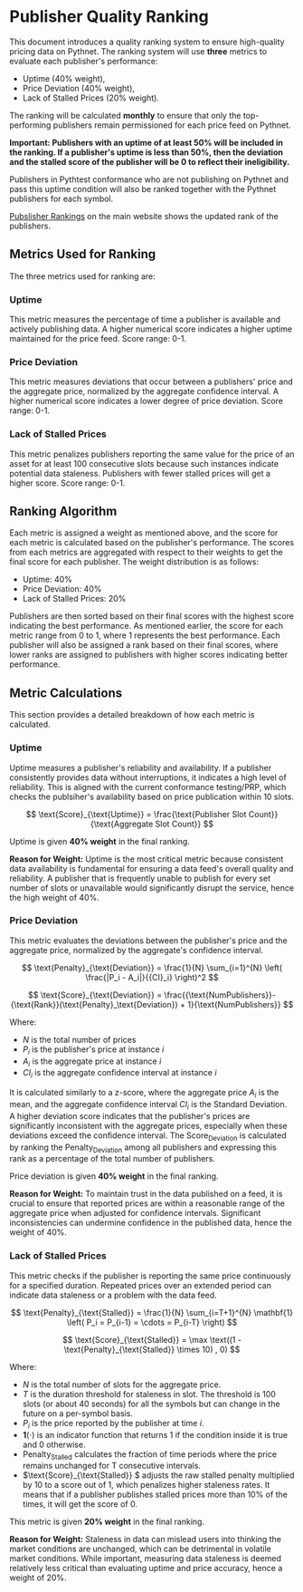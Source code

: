 
# Publisher Quality Ranking

This document introduces a quality ranking system to ensure high-quality pricing data on Pythnet. The ranking system will use **three** metrics to evaluate each publisher's performance: 
- Uptime (40% weight), 
- Price Deviation (40% weight), 
- Lack of Stalled Prices (20% weight). 

The ranking will be calculated **monthly** to ensure that only the top-performing publishers remain permissioned for each price feed on Pythnet.

**Important: Publishers with an uptime of at least 50% will be included in the ranking. If a publisher's uptime is less than 50%, then the deviation and the stalled score of the publisher will be 0 to reflect their ineligibility.**

Publishers in Pythtest conformance who are not publishing on Pythnet and pass this uptime condition will also be ranked together with the Pythnet publishers for each symbol.

[Pubslisher Rankings](https://www.pyth.network/publishers/ranking) on the main website shows the updated rank of the publishers. 

## Metrics Used for Ranking

The three metrics used for ranking are:

### Uptime

This metric measures the percentage of time a publisher is available and actively publishing data. A higher numerical score indicates a higher uptime maintained for the price feed. Score range: 0-1.

### Price Deviation

This metric measures deviations that occur between a publishers' price and the aggregate price, normalized by the aggregate confidence interval. A higher numerical score indicates a lower degree of price deviation. Score range: 0-1.

### Lack of Stalled Prices

This metric penalizes publishers reporting the same value for the price of an asset for at least 100 consecutive slots because such instances indicate potential data staleness. Publishers with fewer stalled prices will get a higher score. Score range: 0-1.

## Ranking Algorithm

Each metric is assigned a weight as mentioned above, and the score for each metric is calculated based on the publisher's performance. 
The scores from each metrics are aggregated with respect to their weights to get the final score for each publisher. 
The weight distribution is as follows:
- Uptime: 40%
- Price Deviation: 40%
- Lack of Stalled Prices: 20%

Publishers are then sorted based on their final scores with the highest score indicating the best performance.
As mentioned earlier, the score for each metric range from 0 to 1, where 1 represents the best performance. 
Each publisher will also be assigned a rank based on their final scores, where lower ranks are assigned to publishers with higher scores indicating better performance. 

## Metric Calculations

This section provides a detailed breakdown of how each metric is calculated.

### Uptime

Uptime measures a publisher's reliability and availability. If a publisher consistently provides data without interruptions, it indicates a high level of reliability. This is aligned with the current conformance testing/PRP, which checks the publsiher's availability based on price publication within 10 slots. 


$$
\text{Score}_{\text{Uptime}} = \frac{\text{Publisher Slot Count}}{\text{Aggregate Slot Count}}
$$

Uptime is given **40% weight** in the final ranking. 


**Reason for Weight:** Uptime is the most critical metric because consistent data availability is fundamental for ensuring a data feed's overall quality and reliability. A publisher that is frequently unable to publish for every set number of slots or unavailable would significantly disrupt the service, hence the high weight of 40%.


### Price Deviation

This metric evaluates the deviations between the publisher's price and the aggregate price, normalized by the aggregate's confidence interval.

$$
\text{Penalty}_{\text{Deviation}} =
\frac{1}{N} \sum_{i=1}^{N} \left( \frac{|P_i - A_i|}{{CI}_i} \right)^2 
$$

$$
\text{Score}_{\text{Deviation}} = \frac{{\text{NumPublishers}}-{\text{Rank}}(\text{Penalty}_\text{Deviation}) + 1}{\text{NumPublishers}}
$$

Where:
- $N$ is the total number of prices
- $P_i$ is the publisher's price at instance $i$
- $A_i$ is the aggregate price at instance $i$
- ${CI}_i$ is the aggregate confidence interval at instance $i$


It is calculated similarly to a z-score, where the aggregate price $A_i$ is the mean, and the aggregate confidence interval $CI_i$ is the Standard Deviation. A higher deviation score indicates that the publisher's prices are significantly inconsistent with the aggregate prices, especially when these deviations exceed the confidence interval. The $\text{Score}_{\text{Deviation}}$ is calculated by ranking the $\text{Penalty}_{\text{Deviation}}$ among all publishers and expressing this rank as a percentage of the total number of publishers.

Price deviation is given **40% weight** in the final ranking. 

**Reason for Weight:** To maintain trust in the data published on a feed, it is crucial to ensure that reported prices are within a reasonable range of the aggregate price when adjusted for confidence intervals. Significant inconsistencies can undermine confidence in the published data, hence the weight of 40%.


### Lack of Stalled Prices

This metric checks if the publisher is reporting the same price continuously for a specified duration. Repeated prices over an extended period can indicate data staleness or a problem with the data feed.

$$
\text{Penalty}_{\text{Stalled}} =  \frac{1}{N} \sum_{i=T+1}^{N} \mathbf{1} \left( P_i = P_{i-1} = \cdots = P_{i-T} \right)
$$

$$
\text{Score}_{\text{Stalled}} = \max \text((1 -  \text{Penalty}_{\text{Stalled}} \times 10) , 0)
$$


Where:
- $N$ is the total number of slots for the aggregate price.
- $T$ is the duration threshold for staleness in slot. The threshold is $100$ slots (or about $40$ seconds) for all the symbols but can change in the future on a per-symbol basis.
- $P_i$ is the price reported by the publisher at time $i$.
- $\mathbf{1}(\cdot)$ is an indicator function that returns 1 if the condition inside it is true and 0 otherwise.
- $\text{Penalty}_{\text{Stalled}}$ calculates the fraction of time periods where the price remains unchanged for T consecutive intervals.
- $\text{Score}_{\text{Stalled}} $ adjusts the raw stalled penalty multiplied by $10$ to a score out of 1, which penalizes higher staleness rates. It means that if a publisher publishes stalled prices more than 10% of the times, it will get the score of 0.

This metric is given **20% weight** in the final ranking.

**Reason for Weight:** Staleness in data can mislead users into thinking the market conditions are unchanged, which can be detrimental in volatile market conditions. While important, measuring data staleness is deemed relatively less critical than evaluating uptime and price accuracy, hence a weight of 20%.


